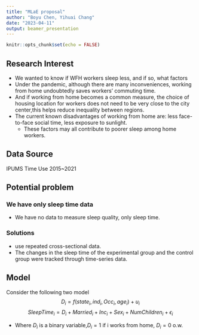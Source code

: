 ```yaml
---
title: "MLaE proposal"
author: "Boyu Chen, Yihuai Chang"
date: "2023-04-11"
output: beamer_presentation
---
```


```r
knitr::opts_chunk$set(echo = FALSE)
```

## Research Interest

-   We wanted to know if WFH workers sleep less, and if so, what factors
-   Under the pandemic, although there are many inconveniences, working from home undoubtedly saves workers' commuting time.
-   And if working from home becomes a common measure, the choice of housing location for workers does not need to be very close to the city center,this helps reduce inequality between regions.
-   The current known disadvantages of working from home are: less face-to-face social time, less exposure to sunlight.
    -   These factors may all contribute to poorer sleep among home workers.

## Data Source

IPUMS Time Use 2015\~2021

## Potential problem

### We have only sleep time data

-   We have no data to measure sleep quality, only sleep time.

### Solutions

-   use repeated cross-sectional data.
-   The changes in the sleep time of the experimental group and the control group were tracked through time-series data.

## Model

Consider the following two model 
$$D_i = f(state_i, ind_i, Occ_i, age_i) + u_i$$ 
$$SleepTime_i = D_i + Married_i + Inc_i + Sex_i + NumChildren_i + \epsilon_i$$

- Where $D_i$ is a binary variable,$D_i=1$ if i works from home, $D_i= 0$ o.w.
